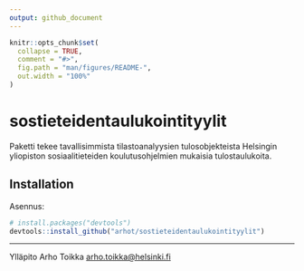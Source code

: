 ```yaml
---
output: github_document
---
```


<!-- README.md is generated from README.Rmd. Please edit that file -->

```r
knitr::opts_chunk$set(
  collapse = TRUE,
  comment = "#>",
  fig.path = "man/figures/README-",
  out.width = "100%"
)
```

# sostieteidentaulukointityylit

<!-- badges: start -->
<!-- badges: end -->
Paketti tekee tavallisimmista tilastoanalyysien tulosobjekteista Helsingin yliopiston sosiaalitieteiden koulutusohjelmien mukaisia tulostaulukoita. 


## Installation

Asennus: 

``` r
# install.packages("devtools")
devtools::install_github("arhot/sostieteidentaulukointityylit")
```

---
Ylläpito Arho Toikka <arho.toikka@helsinki.fi> 

